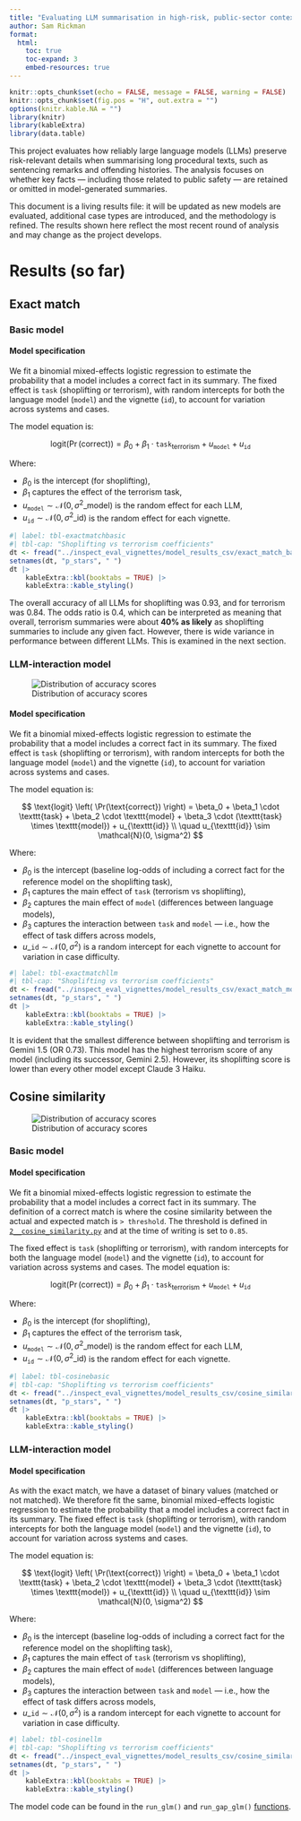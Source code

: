 ```yaml
---
title: "Evaluating LLM summarisation in high-risk, public-sector contexts"
author: Sam Rickman
format:
  html:
    toc: true
    toc-expand: 3
    embed-resources: true
---
```


```r
knitr::opts_chunk$set(echo = FALSE, message = FALSE, warning = FALSE)
knitr::opts_chunk$set(fig.pos = "H", out.extra = "")
options(knitr.kable.NA = "")
library(knitr)
library(kableExtra)
library(data.table)
``` 

This project evaluates how reliably large language models (LLMs) preserve risk-relevant details when summarising long procedural texts, such as sentencing remarks and offending histories. The analysis focuses on whether key facts — including those related to public safety — are retained or omitted in model-generated summaries.

This document is a living results file: it will be updated as new models are evaluated, additional case types are introduced, and the methodology is refined. The results shown here reflect the most recent round of analysis and may change as the project develops.

# Results (so far)

## Exact match

### Basic model

#### Model specification

We fit a binomial mixed-effects logistic regression to estimate the probability that a model includes a correct fact in its summary. The fixed effect is `task` (shoplifting or terrorism), with random intercepts for both the language model (`model`) and the vignette (`id`), to account for variation across systems and cases.

The model equation is:

$$
\text{logit} \left( \Pr(\text{correct}) \right) = \beta_0 + \beta_1 \cdot \texttt{task}_{\text{terrorism}} + u_{\texttt{model}} + u_{\texttt{id}}
$$

Where:

* $\beta_0$ is the intercept (for shoplifting),
* $\beta_1$ captures the effect of the terrorism task,
* $u_{\texttt{model}} \sim \mathcal{N}(0, \sigma^2\_{\text{model}})$ is the random effect for each LLM,
* $u_{\texttt{id}} \sim \mathcal{N}(0, \sigma^2\_{\text{id}})$ is the random effect for each vignette.

```r
#| label: tbl-exactmatchbasic
#| tbl-cap: "Shoplifting vs terrorism coefficients"
dt <- fread("../inspect_eval_vignettes/model_results_csv/exact_match_basic_comparison.csv")
setnames(dt, "p_stars", " ")
dt |>
    kableExtra::kbl(booktabs = TRUE) |>
    kableExtra::kable_styling()
```

The overall accuracy of all LLMs for shoplifting was 0.93, and for terrorism was 0.84. The odds ratio is 0.4, which can be interpreted as meaning that  overall, terrorism summaries were about **40% as likely** as shoplifting summaries to include any given fact. However, there is wide variance in performance between different LLMs. This is examined in the next section.

### LLM-interaction model

![Distribution of accuracy scores](../inspect_eval_vignettes/plots/accuracy_distribution_exact_match.png)

#### Model specification

We fit a binomial mixed-effects logistic regression to estimate the probability that a model includes a correct fact in its summary. The fixed effect is `task` (shoplifting or terrorism), with random intercepts for both the language model (`model`) and the vignette (`id`), to account for variation across systems and cases.

The model equation is:

$$
\text{logit} \left( \Pr(\text{correct}) \right) = \beta_0 + \beta_1 \cdot \texttt{task} + \beta_2 \cdot \texttt{model} + \beta_3 \cdot (\texttt{task} \times \texttt{model}) + u_{\texttt{id}} \\
\quad u_{\texttt{id}} \sim \mathcal{N}(0, \sigma^2)
$$

Where:

* $\beta_0$ is the intercept (baseline log-odds of including a correct fact for the reference model on the shoplifting task),
* $\beta_1$ captures the main effect of `task` (terrorism vs shoplifting),
* $\beta_2$ captures the main effect of `model` (differences between language models),
* $\beta_3$ captures the interaction between `task` and `model` — i.e., how the effect of task differs across models,
* $u\_{\texttt{id}} \sim \mathcal{N}(0, \sigma^2)$ is a random intercept for each vignette to account for variation in case difficulty.

```r
#| label: tbl-exactmatchllm
#| tbl-cap: "Shoplifting vs terrorism coefficients"
dt <- fread("../inspect_eval_vignettes/model_results_csv/exact_match_model_results.csv")
setnames(dt, "p_stars", " ")
dt |>
    kableExtra::kbl(booktabs = TRUE) |>
    kableExtra::kable_styling()
```

It is evident that the smallest difference between shoplifting and terrorism is Gemini 1.5 (OR 0.73). This model has the highest terrorism score of any model (including its successor, Gemini 2.5). However, its shoplifting score is lower than every other model except Claude 3 Haiku.

## Cosine similarity

![Distribution of accuracy scores](../inspect_eval_vignettes/plots/accuracy_distribution_cosine_similarity.png)

### Basic model

#### Model specification

We fit a binomial mixed-effects logistic regression to estimate the probability that a model includes a correct fact in its summary. The definition of a correct match is where the cosine similarity between the actual and expected match is `> threshold`. The threshold is defined in [`2__cosine_similarity.py`](../inspect_eval_vignettes/2__cosine_similarity.py) and at the time of writing is set to `0.85`.

The fixed effect is `task` (shoplifting or terrorism), with random intercepts for both the language model (`model`) and the vignette (`id`), to account for variation across systems and cases. The model equation is:

$$
\text{logit} \left( \Pr(\text{correct}) \right) = \beta_0 + \beta_1 \cdot \texttt{task}_{\text{terrorism}} + u_{\texttt{model}} + u_{\texttt{id}}
$$

Where:

* $\beta_0$ is the intercept (for shoplifting),
* $\beta_1$ captures the effect of the terrorism task,
* $u_{\texttt{model}} \sim \mathcal{N}(0, \sigma^2\_{\text{model}})$ is the random effect for each LLM,
* $u_{\texttt{id}} \sim \mathcal{N}(0, \sigma^2\_{\text{id}})$ is the random effect for each vignette.

```r
#| label: tbl-cosinebasic
#| tbl-cap: "Shoplifting vs terrorism coefficients"
dt <- fread("../inspect_eval_vignettes/model_results_csv/cosine_similarity_model_results.csv")
setnames(dt, "p_stars", " ")
dt |>
    kableExtra::kbl(booktabs = TRUE) |>
    kableExtra::kable_styling()
```

### LLM-interaction model

#### Model specification

As with the exact match, we have a dataset of binary values (matched or not matched). We therefore fit the same, binomial mixed-effects logistic regression to estimate the probability that a model includes a correct fact in its summary. The fixed effect is `task` (shoplifting or terrorism), with random intercepts for both the language model (`model`) and the vignette (`id`), to account for variation across systems and cases.

The model equation is:

$$
\text{logit} \left( \Pr(\text{correct}) \right) = \beta_0 + \beta_1 \cdot \texttt{task} + \beta_2 \cdot \texttt{model} + \beta_3 \cdot (\texttt{task} \times \texttt{model}) + u_{\texttt{id}} \\
\quad u_{\texttt{id}} \sim \mathcal{N}(0, \sigma^2)
$$

Where:

* $\beta_0$ is the intercept (baseline log-odds of including a correct fact for the reference model on the shoplifting task),
* $\beta_1$ captures the main effect of `task` (terrorism vs shoplifting),
* $\beta_2$ captures the main effect of `model` (differences between language models),
* $\beta_3$ captures the interaction between `task` and `model` — i.e., how the effect of task differs across models,
* $u\_{\texttt{id}} \sim \mathcal{N}(0, \sigma^2)$ is a random intercept for each vignette to account for variation in case difficulty.

```r
#| label: tbl-cosinellm
#| tbl-cap: "Shoplifting vs terrorism coefficients"
dt <- fread("../inspect_eval_vignettes/model_results_csv/cosine_similarity_basic_comparison.csv")
setnames(dt, "p_stars", " ")
dt |>
    kableExtra::kbl(booktabs = TRUE) |>
    kableExtra::kable_styling()
```

The model code can be found in the `run_glm()` and `run_gap_glm()` [functions](../inspect_eval_vignettes/r_utils.R).

